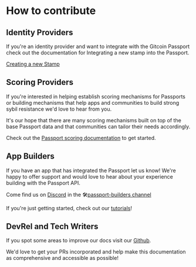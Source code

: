 # How to contribute

## Identity Providers

If you're an identity provider and want to integrate with the Gitcoin Passport check out the documentation for Integrating a new stamp into the Passport.

[Creating a new Stamp](../stamps/integrating-a-new-stamp.md)


## Scoring Providers

If you're interested in helping establish scoring mechanisms for Passports or building mechanisms that help apps and communities to build strong sybil resistance we'd love to hear from you.

It's our hope that there are many scoring mechanisms built on top of the base Passport data and that communities can tailor their needs accordingly.

Check out the [Passport scoring documentation](https://github.com/gitcoinco/passport-sdk/tree/main/packages/scorer) to get started.


## App Builders

If you have an app that has integrated the Passport let us know! We're happy to offer support and would love to hear about your experience building with the Passport API.

Come find us on [Discord](https://gitcoin.co/discord) in the 🛠[passport-builders channel](https://discord.com/channels/562828676480237578/986222591096279040)


If you're just getting started, check out our [tutorials](../building-with-passport/tutorials)!



## DevRel and Tech Writers

If you spot some areas to improve our docs visit our [Github](https://github.com/gitcoinco/passport-docs).

We'd love to get your PRs incorporated and help make this documentation as comprehensive and accessible as possible!



